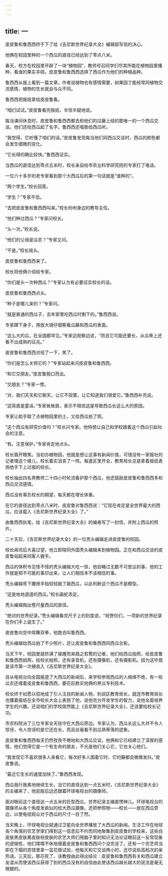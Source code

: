 ```yaml
---
---
---
```

title: 一
---




皮皮鲁和鲁西西终于下了给《吉尼斯世界纪录大全》编辑部写信的决心。

他俩在校园里种的一个西瓜的直径已经达到了零点八米。

春天，校方在校园里开辟了一块“植物园”，教师号召同学们尽其所能在植物园里播种，看谁的果实丰硕。皮皮鲁和鲁西西选择了西瓜作为他们的种植品种。

鲁西西从报上看到一篇文章，作者说植物也有感情需要，如果园丁能经常同植物交流感情，植物的生长就会与众不同。

鲁西西把报纸拿给皮皮鲁看。

“咱们试试。”皮皮鲁看完报纸，半信半疑地说。

每当课间休息时，皮皮鲁和鲁西西都去和他们的瓜藤上结的那唯一的一个西瓜交谈。他们还给西瓜起了名字。鲁西西还唱歌给西瓜听。

“我觉得，它听懂了咱们的话。”皮皮鲁发现每当他们同西瓜交谈时，西瓜的颜色都会发生细微的变化。

“它长得的确比较快。”鲁西西证实。

当西瓜的直径达到零点五米时，校长亲自给市农业科学研究院的专家打了电话。

一位六十多岁的老专家看到那个大西瓜后的第一句话就是“谁种的”。

“两个学生。”校长回答。

“学生？”专家不信。

“去把皮皮鲁和鲁西西叫来。”校长吩咐身边的教导主任。

“他们种过西瓜？”专家问校长。

“头一次。”校长说。

“他们的父母是瓜农？”专家又问。

“不是。”校长摇头。

皮皮鲁和鲁西西来了。

校长将他俩介绍给专家。

“你们是头一次种西瓜？”专家认为有必要证实校长的话。

皮皮鲁和鲁西西点头。

“种子是哪儿来的？”专家问。

“就是普通的西瓜子，去年家里吃西瓜时剩下的。”鲁西西说。

专家蹲下身子，用放大镜仔细察看瓜藤和西瓜的表面。

“这么大的瓜，在全国都罕见。”专家边观察边说，“而且它可能还要长，从瓜蒂上还看不出成熟的征兆。”

皮皮鲁和鲁西西对视了一下，笑了。

“你们是怎么关照它的？”专家站起来问皮皮鲁和鲁西西。

“和它交朋友。”皮皮鲁脱口而出。

“交朋友？”专家一愣。

“对，我们天天和它聊天，让它不寂寞，让它知道我们很爱它。”鲁西西补充说。

“这简直是童话。”专家耸耸肩，表示不相信这是导致西瓜长这么大的原因。

专家让助手取了点植物园里的土，又给西瓜拍了照。

“这个西瓜有研究价值吗？”校长问专家。他特想让自己和学校跟着这个西瓜引起社会的注意。

“有。注意保护。”专家肯定地点头。

校长眉开眼笑。当初办植物园，他就是想让这事有新闻价值，可惜没有一家报社的记者理这个碴儿，校长着实沮丧了一阵。每逢区里开会，教育局长总是拿着报纸表扬他手下上过报的校长。

校长抽出四名男教师二十四小时轮流看护那个西瓜，他还鼓励皮皮鲁和鲁西西多和西瓜交流感情。

西瓜没有辜负校长的期望，每天都在增长体重。

在它的直径达到零点八米时，皮皮鲁对鲁西西说：“它现在肯定是全世界最大的西瓜，应该载入《吉尼斯世界纪录大全》了。”

由鲁西西执笔，给《吉尼斯世界纪录大全》的编者写了一封信，并附上西瓜的照片。

二十天后，《吉尼斯世界纪录大全》的一位秃头编辑走进皮皮鲁的校园。

校长闻讯后大喜过望，他立即陪同外国秃头编辑来到植物园。正在和西瓜交谈的皮皮鲁站起来同客人握手。

西瓜的体积令见怪不怪的秃头编辑大吃一惊，他目睹过无数不可思议的事，他的工作就是把不可能的事印出来，让人们相信本不该相信的事。

秃头编辑弯下腰用手指轻轻敲了敲西瓜，以此判断这个西瓜不是模型。

“这是地地道道的西瓜。”校长画蛇添足。

秃头编辑掏出卷尺量西瓜的直径。

“绝对的世界纪录。”秃头编辑看完尺子上的刻度说，“祝贺你们，一项新的世界纪录在你们手上诞生了。”

皮皮鲁向空中挥舞双拳，他跑去叫鲁西西。

秃头编辑给西瓜拍了不少照片，还让皮皮鲁和鲁西西同西瓜合影。

当天下午，校园里就挤满了接踵而来趋之若鹜的记者，他们给西瓜拍照，给皮皮鲁和鲁西西拍照，给校长拍照，还有录音机，还有摄像机，还有摄影机。因为这毕竟是该市第一次被收入《吉尼斯世界纪录大全》。

自从电视台向全国报道了大西瓜的新闻后，来学校参观西瓜的人络绎不绝，有一些瓜农还缠着皮皮鲁和鲁西西，要花巨款买他俩的养瓜专利技术。

校长终于如愿以偿地成了引人注目的新闻人物，别说区教育局长，就连市教育局长也攥着报纸在全市校长大会上表扬了他，说他充分开发学生的智力，说他全面培养学生的兴趣，还说咱们的学校居然能上《吉尼斯世界纪录大全》，还说要给校长记功。

市农科院派了三位专家全天驻守在大西瓜旁边。专家认为，西瓜长这么大并不令人惊讶，令人惊讶的是它还在长，而且丝毫看不到瓜熟蒂落的迹象。

皮皮鲁和鲁西西每天仍然孜孜不倦地和大西瓜交谈，他俩和它已经建立了深厚的感情，他们觉得它是一个有生命的朋友，不光是他们关心它，它也关心他们。

“我发现它不喜欢很多人来看它，每次好多人围着它时，它的藤都会微微发抖。”皮皮鲁说。

“最近它生长的速度加快了。”鲁西西发现。

西瓜我行我素地继续生长，当它的直径达到一点五米时，《吉尼斯世界纪录大全》的主编来了，他屁股后边还跟着环球电视台的摄像师。

面对眼前这个直径达一点五米的巨型西瓜，世界纪录主编直愣神儿。环球电视台的摄像师从各个角度发疯似的给大西瓜摄像，还把参照物——校长——放在西瓜旁边，以使电视观众对于西瓜的尺寸一目了然。

当天晚上，环球电视台就通过卫星向全世界播放了大西瓜的新闻。生活工作在地球各个角落的农艺学家们得到这一信息后不约而同地聚集到皮皮鲁的学校来，这些白皮肤黑皮肤黄皮肤棕皮肤的农艺大师们用脑子里的知识无法论证眼前这一反常现象的逻辑性，他们喋喋不休地缠着皮皮鲁和鲁西西问个没完没了。还有一个农艺师当即在下榻的宾馆里拿一盆花做试验，他每天和它交谈两小时，还尽说些高档次的亲热话。三天后，那花死了，该教授由此得出结论：皮皮鲁和鲁西西有关和西瓜建立友谊从而使该西瓜获得了别的西瓜没有的自信由此使该西瓜越长越大的说法是毫无根据的。